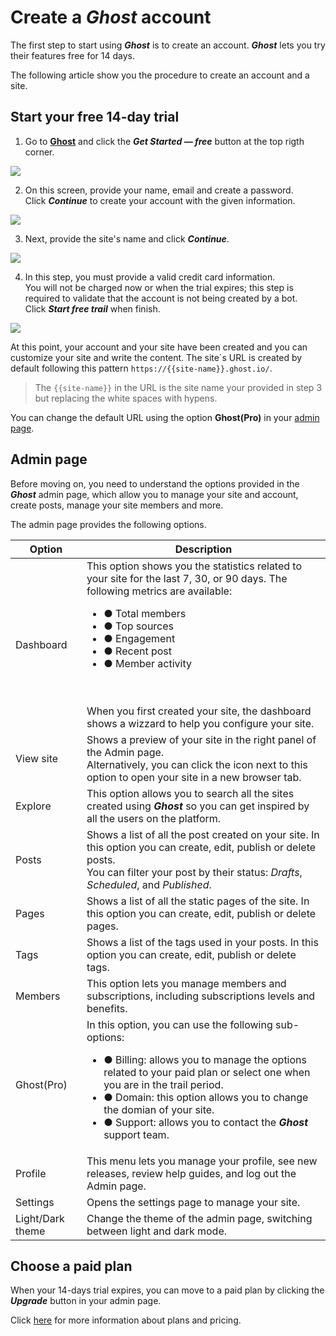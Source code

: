 # Create a _Ghost_ account

The first step to start using _**Ghost**_ is to create an account. _**Ghost**_ lets you try their features free for 14 days.

The following article show you the procedure to create an account and a site.

## Start your free 14-day trial

1. Go to [**Ghost**](https://ghost.org/) and click the _**Get Started — free**_ button at the top rigth corner.

![](/images/ghost001.png)

2. On this screen, provide your name, email and create a password.<br />
Click _**Continue**_ to create your account with the given information.

![](/images/ghost002.png)

3. Next, provide the site's name and click _**Continue**_.

![](/images/ghost003.png)

4. In this step, you must provide a valid credit card information.<br />
You will not be charged now or when the trial expires; this step is required to validate that the account is not being created by a bot.<br />
Click _**Start free trail**_ when finish.

![](/images/ghost004.png)

At this point, your account and your site have been created and you can customize your site and write the content. The site´s URL is created by default following this pattern `https://{{site-name}}.ghost.io/`.

> The `{{site-name}}` in the URL is the site name your provided in step 3 but replacing the white spaces with hypens.

You can change the default URL using the option **Ghost(Pro)** in your [admin page](#admin-page).

## Admin page
Before moving on, you need to understand the options provided in the _**Ghost**_ admin page, which allow you to manage your site and account, create posts, manage your site members and more.

The admin page provides the following options.

| Option | Description |
|---|---|
| Dashboard | This option shows you the statistics related to your site for the last 7, 30, or 90 days. The following metrics are available:<br /><ul><li>● Total members</li><li>● Top sources</li><li>● Engagement</li><li>● Recent post</li><li>● Member activity</li></ul><br /><br />When you first created your site, the dashboard shows a wizzard to help you configure your site. |
| View site | Shows a preview of your site in the right panel of the Admin page.<br />Alternatively, you can click the icon next to this option to open your site in a new browser tab.   |
| Explore | This option allows you to search all the sites created using _**Ghost**_ so you can get inspired by all the users on the platform. |
| Posts | Shows a list of all the post created on your site. In this option you can create, edit, publish or delete posts.<br />You can filter your post by their status: _Drafts_, _Scheduled_, and _Published_. |
| Pages | Shows a list of all the static pages of the site. In this option you can create, edit, publish or delete pages. |
| Tags | Shows a list of the tags used in your posts. In this option you can create, edit, publish or delete tags. |
| Members | This option lets you manage members and subscriptions, including subscriptions levels and benefits. |
| Ghost(Pro) | In this option, you can use the following sub-options:<br /><ul><li>● Billing: allows you to manage the options related to your paid plan or select one when you are in the trail period.</li><li>● Domain: this option allows you to change the domian of your site.</li><li>● Support: allows you to contact the _**Ghost**_ support team.</li></ul> |
| Profile | This menu lets you manage your profile, see new releases, review help guides, and log out the Admin page. |
| Settings | Opens the settings page to manage your site. |
| Light/Dark theme | Change the theme of the admin page, switching between light and dark mode.  |

## Choose a paid plan
When your 14-days trial expires, you can move to a paid plan by clicking the _**Upgrade**_ button in your admin page.

Click [here](https://ghost.org/pricing/) for more information about plans and pricing.